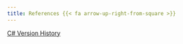 ```yaml
---
title: References {{< fa arrow-up-right-from-square >}}
---
```


[C# Version History](https://en.wikipedia.org/wiki/C_Sharp_(programming_language)#Versions)